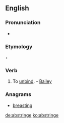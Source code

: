 ==English==

===Pronunciation===
* {{X-SAMPA|/@b'strIndZ/}}

===Etymology===
{{etyl|la|en}} {{term|ab||lang=la|away}} + {{term|stringere||lang=la|bind, tie}}

===Verb===
{{en-verb|abstring|es}}

# {{context|transitive|obsolete}} To [[unbind]]. - [[Bailey]]

===Anagrams===
* [[breasting#English|breasting]]

[[de:abstringe]]
[[ko:abstringe]]